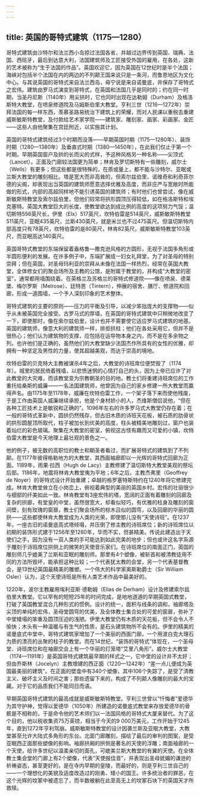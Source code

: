 ```yaml
---
---
---
```

title: 英国的哥特式建筑（1175—1280）
---




哥特式建筑由沙特尔和法兰西小岛掠过法国各省，并越过边界传到英国、瑞典、法国、西班牙，最后到达意大利，法国建筑师及工匠接受外国的雇用，在各处，这新的艺术被称为“生于法国的作品”。英国欢迎它，因为英国在12世纪时是半个法国；海峡对包括半个法国在内的两边的不列颠王国来说只是一条河，而鲁恩地区为文化中心。与其说英国的哥特式来自法兰西岛，毋宁说是来自诺曼底，并保存了哥特式之宏伟。建筑由罗马式演变到哥特式，在英国和法国几乎是同时的；约在同一时期，当圣丹尼斯（1140年）用尖拱时，它也同时出现在达勒姆（Durham）及格洛斯特大教堂，在喷泉修道院及马姆斯伯里大教堂。亨利三世（1216—1272年）崇拜法国的每一样东西，羡慕圣路易统治下建筑上的荣耀，而对人民课以重税去重建威斯敏斯特教堂，及付款给艺术家学院——建筑家、雕刻家、画家、彩画家、金匠——这些人由他聚集在宫廷附近，以实施其计划。

英国的哥特式建筑经过3个时期而没落——早期英国时期（1175—1280年）、装饰时期（1280—1380年）及垂直式时期（1380—1450年），在此我们仅止于第一个时期。早期英国窗户及拱的长而尖的式样，予这种风格另一种名称——尖顶式（Lancet）。正面及门廊较法国更为简单；林肯及罗切斯特有一些雕刻，威尔士（Wells）有更多；但这些都是很特殊的，在质或量上，都不能与沙特尔、亚眠或兰斯大教堂的雕刻相比。塔是宽大而非高耸的，但索尔兹伯里、诺维奇和利奇菲尔德的尖阁，却表现出当英国的建筑师愿意选择优雅及高度，而非庄严与宽敞时所能做的形式，内部的高超同样地不能引诱英国的建筑师；有时他们也曾尝试，像在威斯敏斯特教堂及索尔兹伯里，但他们较常将拱形圆顶压得较低，如在格洛斯特和埃克塞特。英国大教堂巨大的长度，使教堂欲达到成比例的高度的这项努力气馁；温切斯特556英尺长，伊里（Elx）517英尺，坎特伯雷是514英尺，威斯敏斯特教堂511英尺，亚眠435英尺，兰斯430英尺，就是米兰也不过475英尺。但温切斯特内部高度只有78英尺，坎特伯雷的是80英尺，林肯82英尺，威斯敏斯特教堂103英尺，而亚眠高达140英尺。

英国哥特式教堂的东端保留着盎格鲁—撒克逊风格的方圆形，无视于法国多角形或半圆形便利的发展。在许多例子中，东端扩展成一妇女礼拜堂，为了对圣母的特别崇拜；但在英国，对圣母玛利亚的崇拜从未像在法国一样热烈，经常在英国大教堂，全体修女们的聚会场所及主教的公馆，是附属于教堂的，并构成“大教堂的密室”，通常都用墙围绕着。在英格兰及苏格兰的哥特式修道院——像在喷泉、德莱堡、梅尔罗斯（Melrose）、廷特恩（Tintern），伸展的宿舍、膳厅、修道院和回廊，形成一道围墙，一个予人深刻印象的艺术整体。

哥特式建筑的主要的原则——压力的平衡及引导，以减少笨拙庞大的支撑物——似乎从未被英国完全接受。古罗马式的厚墙，在英国的哥特式建筑中只稍微地改变了一下，即使那时，像在索尔兹伯里，设计也并不需要使它适应罗马式建筑的地基。英国的建筑师，像意大利的建筑师一样，排拒拱柱；他们在各处采用它，但并不是很热心；他们认为建筑物的支撑，应包括在运导物本身之内，而不是在多余物之列。也许他们是正确的，虽然他们的大教堂缺少法国杰作所具有的女性的优雅，却拥有一种坚定及男性的力量，使其超越美观，而达于崇高的境地。

坎特伯雷的贝克特大主教被谋杀4年之后，大教堂的诗班席位便焚毁了（1174年）。城里的居民倚着残墙，以悲愤迷惘的心情打自己的头，因为上帝已应许了对此教堂的大灾难，而该教堂变为宗教朝圣的目的地。教士们将重建诗班席位的工作重托给桑斯的威廉——一名法国建筑师，他曾因为自己的家乡修建一所大教堂而赢得声名。由1175年至1178年，威廉在坎特伯雷工作，一个架子落下来而使他残废，于是工作由英国人威廉继续承担，他是个身材娇小的人，杰维斯僧侣说他，“但在各种工匠技术上是敏锐和正确的”。1096年左右的许多罗马式大教堂仍存在着；在一般的哥特式革新中，圆拱仍然残存，但古旧木质的诗班天花板，被石质的肋骨状的拱形圆屋顶所取代，柱子被加长到优美的高度，柱头被精美地雕刻过，窗户也装着灿烂的彩色玻璃。聚集在大教堂的密室，俯视这古怪有趣而又可爱的小镇，坎特伯雷大教堂是今天地理上最壮观的景色之一。

他的例子，被无数的高职位的教士和朝圣者看过，而扩展哥特式的建筑到了不列颠。在1177年彼得格勒地方的大教堂，其西面袖廊即以一光辉的哥特式回廊为正面。1189年，雨果·拉西（Hugh de Lacy）主教修建了温切斯特大教堂美观的祭坛后部。1186年，地震将林肯大教堂夷为平地；6年之后，主教杰弗里（Geoffrey de Noyer）的哥特式设计开始重建；卓越的格罗塞特斯特约在1240年将它修建完成。林肯大教堂耸立在小岗峦上，俯视着典型的美丽的英国乡村。宏伟的壮丽很少与细部的纤美如此一致。林肯教堂有3座宏伟的塔，宽阔的正面有着雕刻的回廊及复杂的拱廊，有堂皇的中堂，虽然很宽大，却看似轻巧，有优雅的柱身及雕刻的窗间壁，刻有玫瑰的窗扉，教士们聚会场所的棕木吕似的圆穹，以及回廊的华丽的圆拱——这些都使林肯大教堂成为人类的光荣，即使那儿没有“天使诗班”。在1237年，一座古旧的诺曼底高式塔倾塌，并压倒了修主教的诗班席位；新的诗班席位以初期的装饰形式建于1256年至1280年，华而不实，但甚精美。传说此建造出于天使们之手，因为没有一双人类的手可能达到如此完美的地步；但也或许这名字系源于雕刻于诗班席位拱侧上的微笑的天使音乐家们。在诗班席位的南面正门，英国的雕刻师几乎媲美了兰斯和亚眠的雕刻师。那里有4个塑像，被斩首和被清教徒用不同的方法所毁坏，能承担这种比较；一个代表犹太教的会堂，另一个代表基督教会，是13世纪英国最精美的雕塑。一个伟大的科学家奥斯勒爵士（Sir William Osler）认为，这个天使诗班是所有人类艺术作品中最美好的。

1220年，波尔主教雇用埃利亚斯·德勒姆（Elias de Derham）设计及修建索尔兹伯里大教堂。它以罕有的短短25年的时间完成，是地地道道的早期英国式教堂，打破了英国教堂混合几种形式的惯例。设计的统一，面积与线条的调和，袖廊塔及尖顶的单纯的宏伟，圣母堂圆穹的优美，及全体教士集合处的可爱的窗扉，弥补了中堂矮塌的笨重及圆顶压迫的浅陋。伊里大教堂仍有木质的天花板，但不会令人不愉快；木头有一种温暖与有生气的性质，是石头建筑物所不会有的。伊里的精美的诺曼底式中堂中，哥特式建筑家增加了一个美丽的西面门廊，一个用波白克大理石为质的漂亮的丛聚的柱子的教堂。而在14世纪，“装饰的哥特式”体现在，一个圣母堂、诗班席位和在袖廊交会上有一个华丽的灯笼塔“艾里八角形”。威尔士大教堂（1174—1191年）是英国哥特式建筑最早期的样式之一，它中堂的设计并不太好；但由乔斯林（Jocelyn）主教增建的西正面（1220—1242年）“差一点儿便成为英国最美丽的建筑”。在正面的壁龛中有340个塑像，其中106个失踪了，是受了清教主义、破坏主义及时间之害；那些遗留下来的，构成了不列颠人像雕刻的最大的宝藏。对于它的品质我们不能同日而语。

早期英国哥特式建筑的最高成就是威斯敏斯特教堂。亨利三世曾以“忏悔者”爱德华为其守护神，觉得以爱德华（1050年）所建造的诺曼底式教堂来存放爱德华的骨骸是不相称的，于是命令他的艺术师们以一法国风格的哥特式大厦来替代。为了这个目的，他以税收集资75万英镑，相当于今天的9 000万美元，工作开始于1245年，直到1272年亨利驾崩。威斯敏斯特教堂的设计因袭兰斯及亚眠大教堂，大教堂甚至允许大陆式多角形的东台。北面门廊雕刻，描绘了最后的审判的图案，是受亚眠西正面那些塑像的影响。袖廊拱厢的拱侧是著名的天使的浮雕；南面袖廊的一个天使，给许多世纪以温柔亲切的面孔，可媲美兰斯大教堂的有翼的天使。在全体教士集会堂的门廊上有2个塑像，代表“天使报佳音”，并表现出圣母妩媚的谦逊的祈祷姿态，甚至更好的，是在寺内早期的皇陵，而最好的，则是亨利三世自己的——一个理想化的美貌及适度改造过的刚勇、矮小的国王。许多统治者的罪恶，在这个光辉的坟冢中被遗忘了，而半数被躺在此至高无上的坟冢石块下的英国天才所救赎。